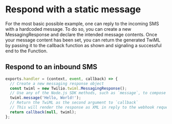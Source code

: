 # Respond with a static message

For the most basic possible example, one can reply to the incoming SMS with a hardcoded message. To do so, you can create a new MessagingResponse and declare the intended message contents. Once your message content has been set, you can return the generated TwiML by passing it to the callback function as shown and signaling a successful end to the Function.

## Respond to an inbound SMS

```js
exports.handler = (context, event, callback) => {
  // Create a new messaging response object
  const twiml = new Twilio.twiml.MessagingResponse();
  // Use any of the Node.js SDK methods, such as `message`, to compose a response
  twiml.message('Hello, World!');
  // Return the TwiML as the second argument to `callback`
  // This will render the response as XML in reply to the webhook request
  return callback(null, twiml);
};
```
